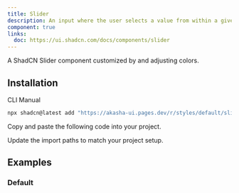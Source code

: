 ```yaml
---
title: Slider
description: An input where the user selects a value from within a given range.
component: true
links:
  doc: https://ui.shadcn.com/docs/components/slider
---
```


A ShadCN Slider component customized by and adjusting colors.

<ComponentPreview name="slider-demo" />

## Installation

<Tabs defaultValue="cli">

<TabsList>
  <TabsTrigger value="cli">CLI</TabsTrigger>
  <TabsTrigger value="manual">Manual</TabsTrigger>
</TabsList>
<TabsContent value="cli">

```bash
npx shadcn@latest add "https://akasha-ui.pages.dev/r/styles/default/slider.json"
```

</TabsContent>

<TabsContent value="manual">

<Steps>

<Step>Copy and paste the following code into your project.</Step>

<ComponentSource name="slider" />

<Step>Update the import paths to match your project setup.</Step>

</Steps>

</TabsContent>

</Tabs>

## Examples

### Default

<ComponentPreview name="slider-demo" description="A default slider" />

